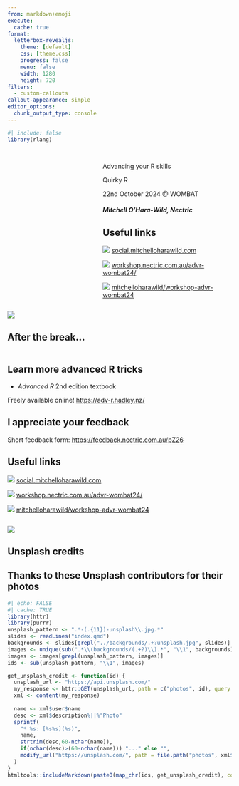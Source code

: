```yaml
---
from: markdown+emoji
execute:
  cache: true
format:
  letterbox-revealjs:
    theme: [default]
    css: [theme.css]
    progress: false
    menu: false
    width: 1280
    height: 720
filters:
  - custom-callouts
callout-appearance: simple
editor_options: 
  chunk_output_type: console
---
```


```r
#| include: false
library(rlang)
```

## {}

::: columns
::: {.column width="40%"}
:::
::: {.column width="60%"}

::: {.title data-id="title"}
Advancing your R skills
:::

::: {.subtitle data-id="subtitle"}
Quirky R
:::

::: {.dateplace}
22nd October 2024 @ WOMBAT
:::

##### Mitchell O'Hara-Wild, Nectric

::: {.callout-link}

## Useful links

![](resources/forum.svg){.icon} [social.mitchelloharawild.com](https://social.mitchelloharawild.com/)

![](resources/projector-screen-outline.svg){.icon} [workshop.nectric.com.au/advr-wombat24/](https://workshop.nectric.com.au/advr-wombat24/)

![](resources/github.svg){.icon} [mitchelloharawild/workshop-advr-wombat24](https://github.com/mitchelloharawild/workshop-advr-wombat24)

:::

:::
:::

![](../backgrounds/sander-weeteling-KABfjuSOx74-unsplash.jpg){.image-left}

## After the break...

::: columns
::: {.column width="60%"}


::: {.callout-tip}
## Learn more advanced R tricks

*  *Advanced R* 2nd edition textbook

  Freely available online! <https://adv-r.hadley.nz/>

:::

::: {.callout-note}
## I appreciate your feedback

  Short feedback form: <https://feedback.nectric.com.au/pZ26>
:::

::: {.callout-link}
## Useful links

![](resources/forum.svg){.icon} [social.mitchelloharawild.com](https://social.mitchelloharawild.com/)

![](resources/projector-screen-outline.svg){.icon} [workshop.nectric.com.au/advr-wombat24/](https://workshop.nectric.com.au/advr-wombat24/)

![](resources/github.svg){.icon} [mitchelloharawild/workshop-advr-wombat24](https://github.com/mitchelloharawild/workshop-advr-wombat24)
:::

:::
:::

![](../backgrounds/sander-weeteling-KABfjuSOx74-unsplash.jpg){.image-right}

<!-- Made with :heart: and [Quarto](https://quarto.org/). -->


## Unsplash credits

::: {.callout-unsplash}

## Thanks to these Unsplash contributors for their photos

```r
#| echo: FALSE
#| cache: TRUE
library(httr)
library(purrr)
unsplash_pattern <- ".*-(.{11})-unsplash\\.jpg.*"
slides <- readLines("index.qmd")
backgrounds <- slides[grepl("../backgrounds/.+?unsplash.jpg", slides)]
images <- unique(sub(".*\\(backgrounds/(.+?)\\).*", "\\1", backgrounds))
images <- images[grepl(unsplash_pattern, images)]
ids <- sub(unsplash_pattern, "\\1", images)

get_unsplash_credit <- function(id) {
  unsplash_url <- "https://api.unsplash.com/" 
  my_response <- httr::GET(unsplash_url, path = c("photos", id), query = list(client_id=Sys.getenv("UNSPLASH_ACCESS")))
  xml <- content(my_response)
  
  name <- xml$user$name
  desc <- xml$description%||%"Photo"
  sprintf(
    "* %s: [%s%s](%s)",
    name,
    strtrim(desc,60-nchar(name)),
    if(nchar(desc)>(60-nchar(name))) "..." else "",
    modify_url("https://unsplash.com/", path = file.path("photos", xml$id))
  )
}
htmltools::includeMarkdown(paste0(map_chr(ids, get_unsplash_credit), collapse = "\n"))
```

:::

<!-- ## References -->
